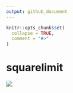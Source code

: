 ```yaml
---
output: github_document
---
```


<!-- README.md is generated from README.Rmd. Please edit that file -->

```r
knitr::opts_chunk$set(
  collapse = TRUE,
  comment = "#>"
)
```

# squarelimit

<!-- badges: start -->
<!-- badges: end -->

![](plots/squarelimit.png)

